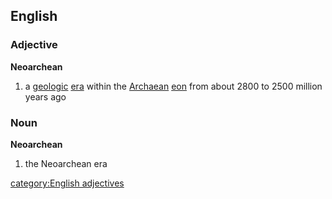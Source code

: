 ==English==
===Adjective===
{{wikipedia}}
'''Neoarchean'''
#{{geology}} a [[geologic]] [[era]] within the [[Archaean]] [[eon]] from about 2800 to 2500 million years ago
===Noun===
'''Neoarchean'''
#{{geology}} the Neoarchean era
[[category:English adjectives]]